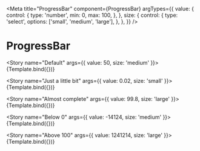 
<Meta
  title="ProgressBar"
  component={ProgressBar}
  argTypes={{
    value: {
      control: {
        type: 'number',
        min: 0,
        max: 100,
      },
    },
    size: {
      control: {
        type: 'select',
        options: ['small', 'medium', 'large'],
      },
    },
  }}
/>


# ProgressBar

<Story name="Default" args={{ value: 50, size: 'medium' }}>
  {Template.bind({})}
</Story>

<Story name="Just a little bit" args={{ value: 0.02, size: 'small' }}>
  {Template.bind({})}
</Story>

<Story name="Almost complete" args={{ value: 99.8, size: 'large' }}>
  {Template.bind({})}
</Story>

<Story name="Below 0" args={{ value: -14124, size: 'medium' }}>
  {Template.bind({})}
</Story>

<Story name="Above 100" args={{ value: 1241214, size: 'large' }}>
  {Template.bind({})}
</Story>

